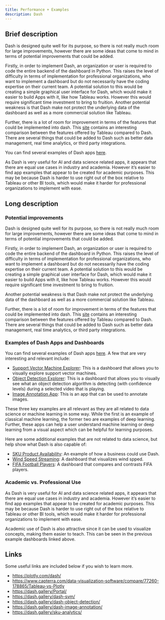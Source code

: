 ```yaml
---
title: Performance + Examples
description: Dash
---
```


## Brief description

Dash is designed quite well for its purpose, so there is not really much room for large improvements, however there are some ideas that come to mind in terms of potential improvements that could be added.

Firstly, in order to implement Dash, an organization or user is required to code the entire backend of the dashboard in Python.  This raises the level of difficulty in terms of implementation for professional organizations, who want to implement a dashboard but do not necessarily  have the coding expertise on their current team.  A potential solution to this would be creating a simple graphical user interface for Dash, which would make it easier to build Apps with it, like how Tableau works.  However this would require significant time investment to bring to fruition.  Another potential weakness is that Dash make not protect the underlying data of the dashboard as well as a more commercial solution like Tableau.

Further, there is a lot of room for improvement in terms of the features that could be implemented into dash.  This [site](https://www.capterra.com/data-visualization-software/compare/77260-178865/Tableau-vs-Plotly) contains an interesting comparison between the features offered by Tableau compared to Dash.  There are several things that could be added to Dash such as better data management, real time analytics, or third party integrations.  

You can find several examples of Dash apps [here](https://dash.gallery/Portal/).  

As Dash is very useful for AI and data science related apps, it appears that there are equal use cases in industry and academia.  However it's easier to find app examples that appear to be created for academic purposes.  This may be because Dash is harder to use right out of the box relative to Tableau or other BI tools, which would make it harder for professional organizations to implement with ease.

## Long description

### Potential improvements

Dash is designed quite well for its purpose, so there is not really much room for large improvements, however there are some ideas that come to mind in terms of potential improvements that could be added.

Firstly, in order to implement Dash, an organization or user is required to code the entire backend of the dashboard in Python.  This raises the level of difficulty in terms of implementation for professional organizations, who want to implement a dashboard but do not necessarily  have the coding expertise on their current team.  A potential solution to this would be creating a simple graphical user interface for Dash, which would make it easier to build Apps with it, like how Tableau works.  However this would require significant time investment to bring to fruition.

Another potential weakness is that Dash make not protect the underlying data of the dashboard as well as a more commercial solution like Tableau.

Further, there is a lot of room for improvement in terms of the features that could be implemented into dash.  This [site](https://www.capterra.com/data-visualization-software/compare/77260-178865/Tableau-vs-Plotly) contains an interesting comparison between the features offered by Tableau compared to Dash.  There are several things that could be added to Dash such as better data management, real time analytics, or third party integrations.  

### Examples of Dash Apps and Dashboards

You can find several examples of Dash apps [here](https://dash.gallery/Portal/).  A few that are very interesting and relevant include:

- [Support Vector Machine Explorer](https://dash.gallery/dash-svm/): This is a dashboard that allows you to visually explore support vector machines.
- [Object Detection Explorer](https://dash.gallery/dash-object-detection/): This is a dashboard that allows you to visually see what an object detection algorithm is detecting (with confidence levels) during a selected video that is playing.
- [Image Annotation App](https://dash.gallery/dash-image-annotation/): This is an app that can be used to annotate images.

These three key examples are all relevant as they are all related to data science or machine learning in some way.  While the first is an example of classical machine learning, the former two are examples of deep learning.  Further, these apps can help a user understand machine learning or deep learning from a visual aspect which can be helpful for learning purposes.

Here are some additional examples that are not related to data science, but help show what Dash is also capable of:

- [SKU Product Availability](https://dash.gallery/sku-analytics/): An example of how a business could use Dash.
- [Wind Speed Streaming](https://dash.gallery/dash-wind-streaming/): A dashboard that visualizes wind spped.
- [FIFA Football Players](https://dash.gallery/dash-fifa-dashboard/): A dashboard that compares and contrasts FIFA players.

### Academic vs. Professional Use

As Dash is very useful for AI and data science related apps, it appears that there are equal use cases in industry and academia.  However it's easier to find app examples that appear to be created for academic purposes.  This may be because Dash is harder to use right out of the box relative to Tableau or other BI tools, which would make it harder for professional organizations to implement with ease.

Academic use of Dash is also attractive since it can be used to visualize concepts, making them easier to teach.  This can be seen in the previous example dashboards linked above.

## Links

Some useful links are included below if you wish to learn more.

- <https://plotly.com/dash/>
- <https://www.capterra.com/data-visualization-software/compare/77260-178865/Tableau-vs-Plotly>
- <https://dash.gallery/Portal/>
- <https://dash.gallery/dash-svm/>
- <https://dash.gallery/dash-object-detection/>
- <https://dash.gallery/dash-image-annotation/>
- <https://dash.gallery/sku-analytics/>
